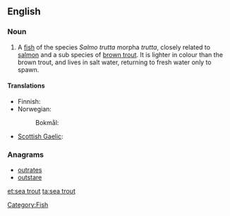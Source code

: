 ==English==

===Noun===
{{en-noun|sg=[[sea]] [[trout]]}}

# A [[fish]] of the species ''Salmo trutta'' morpha ''trutta'', closely related to [[salmon]] and a sub species of [[brown trout]].  It is lighter in colour than the brown trout, and lives in salt water, returning to fresh water only to spawn.

====Translations====
{{trans-top|''Salmo trutta'' morpha ''trutta''}}
* Finnish: {{t|fi|meritaimen}}
* Norwegian: {{t-|no|sjøaure}}
*: Bokmål: {{t|no|sjøørret}}
{{trans-mid}}
* [[Scottish Gaelic]]: {{t|gd|gealag|f}}
{{trans-bottom}}

===Anagrams===
* [[outrates#English|outrates]]
* [[outstare#English|outstare]]

[[Category:Fish]]

[[et:sea trout]]
[[ta:sea trout]]